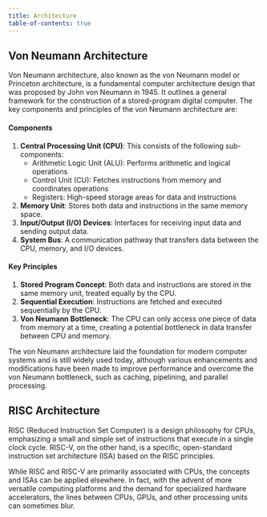 ```yaml
---
title: Architecture
table-of-contents: true
---
```


## Von Neumann Architecture

Von Neumann architecture, also known as the von Neumann model or Princeton architecture, is a fundamental computer architecture design that was proposed by John von Neumann in 1945. It outlines a general framework for the construction of a stored-program digital computer. The key components and principles of the von Neumann architecture are:

#### **Components**

1. **Central Processing Unit (CPU)**: This consists of the following sub-components:
   - Arithmetic Logic Unit (ALU): Performs arithmetic and logical operations
   - Control Unit (CU): Fetches instructions from memory and coordinates operations
   - Registers: High-speed storage areas for data and instructions
2. **Memory Unit**: Stores both data and instructions in the same memory space.
3. **Input/Output (I/O) Devices**: Interfaces for receiving input data and sending output data.
4. **System Bus**: A communication pathway that transfers data between the CPU, memory, and I/O devices.

#### **Key Principles**

1. **Stored Program Concept**: Both data and instructions are stored in the same memory unit, treated equally by the CPU.
2. **Sequential Execution**: Instructions are fetched and executed sequentially by the CPU.
3. **Von Neumann Bottleneck**: The CPU can only access one piece of data from memory at a time, creating a potential bottleneck in data transfer between CPU and memory.

The von Neumann architecture laid the foundation for modern computer systems and is still widely used today, although various enhancements and modifications have been made to improve performance and overcome the von Neumann bottleneck, such as caching, pipelining, and parallel processing.

## RISC Architecture

RISC (Reduced Instruction Set Computer) is a design philosophy for CPUs, emphasizing a small and simple set of instructions that execute in a single clock cycle. RISC-V, on the other hand, is a specific, open-standard instruction set architecture (ISA) based on the RISC principles.

While RISC and RISC-V are primarily associated with CPUs, the concepts and ISAs can be applied elsewhere. In fact, with the advent of more versatile computing platforms and the demand for specialized hardware accelerators, the lines between CPUs, GPUs, and other processing units can sometimes blur.

